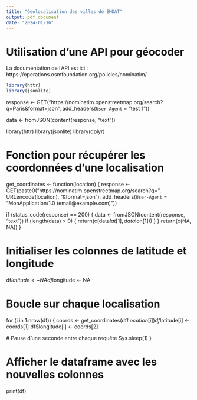 ```yaml
---
title: "Geolocalisation des villes de EMDAT"
output: pdf_document
date: "2024-01-16"
---
```

# Utilisation d'une API pour géocoder
La documentation de l'API est ici : https://operations.osmfoundation.org/policies/nominatim/

```r
library(httr)
library(jsonlite)
```


response <- GET("https://nominatim.openstreetmap.org/search?q=Paris&format=json",
                       add_headers(`User-Agent` = "test 1"))

data <- fromJSON(content(response, "text"))


library(httr)
library(jsonlite)
library(dplyr)

# Fonction pour récupérer les coordonnées d'une localisation
get_coordinates <- function(location) {
  response <- GET(paste0("https://nominatim.openstreetmap.org/search?q=", URLencode(location), "&format=json"),
                  add_headers(`User-Agent` = "MonApplication/1.0 (email@example.com)"))
  
  if (status_code(response) == 200) {
    data <- fromJSON(content(response, "text"))
    if (length(data) > 0) {
      return(c(data$lat[1], data$lon[1]))
    }
  }
  return(c(NA, NA))
}

# Initialiser les colonnes de latitude et longitude
df$latitude <- NA
df$longitude <- NA

# Boucle sur chaque localisation
for (i in 1:nrow(df)) {
  coords <- get_coordinates(df$Location[i])
  df$latitude[i] <- coords[1]
  df$longitude[i] <- coords[2]
  
  # Pause d'une seconde entre chaque requête
  Sys.sleep(1)
}

# Afficher le dataframe avec les nouvelles colonnes
print(df)
